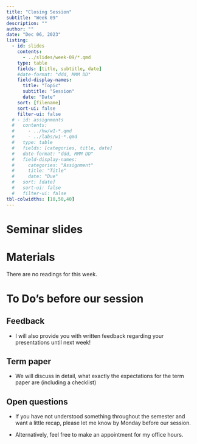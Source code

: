 ```yaml
---
title: "Closing Session"
subtitle: "Week 09"
description: ""
author: ""
date: "Dec 06, 2023"
listing:
  - id: slides
    contents:
      - ../slides/week-09/*.qmd
    type: table
    fields: [title, subtitle, date]
    #date-format: "ddd, MMM DD"
    field-display-names:
      title: "Topic"
      subtitle: "Session"
      date: "Date"
    sort: [filename]
    sort-ui: false
    filter-ui: false
  # - id: assignments
  #   contents:
  #     - ../hw/w1-*.qmd
  #     - ../labs/w1-*.qmd
  #   type: table
  #   fields: [categories, title, date]
  #   date-format: "ddd, MMM DD"
  #   field-display-names:
  #     categories: "Assignment"
  #     title: "Title"
  #     date: "Due"
  #   sort: [date]
  #   sort-ui: false
  #   filter-ui: false
tbl-colwidths: [10,50,40]
---
```


# Seminar slides

::: {#slides}
:::

# Materials

There are no readings for this week.

# To Do's before our session

::: panel-tabset
## Feedback

-   I will also provide you with written feedback regarding your presentations until next week!

## Term paper

-   We will discuss in detail, what exactly the expectations for the term paper are (including a checklist)

## Open questions

-   If you have not understood something throughout the semester and want a little recap, please let me know by Monday before our session.

-   Alternatively, feel free to make an appointment for my office hours.
:::
